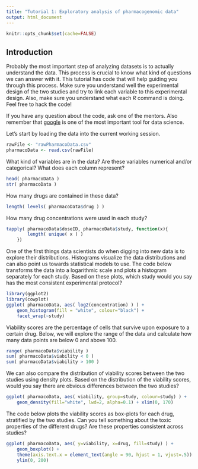 ```yaml
---
title: "Tutorial 1: Exploratory analysis of pharmacogenomic data"
output: html_document
---
```


```r
knitr::opts_chunk$set(cache=FALSE)
```

## Introduction

Probably the most important step of analyzing datasets is to actually understand 
the data. This process is crucial to know what kind of questions we can 
answer with it. This tutorial has code that will help guiding 
you through this process. Make sure you understand well the experimental design of the
two studies and try to link each variable to this experimental design. Also, make sure you 
understand what each *R* command is doing. Feel free to hack the code!

If you have any question about the code, ask one of the mentors.
Also remember that [google](www.google.com) is one of the most important tool for 
data science. 

Let's start by loading the data into the current working session. 

```r
rawFile <- "rawPharmacoData.csv"
pharmacoData <- read.csv(rawFile)
```

What kind of variables are in the data? Are these variables numerical and/or categorical? What does each column represent?

```r
head( pharmacoData )
str( pharmacoData )
```

How many drugs are contained in these data?

```r
length( levels( pharmacoData$drug ) )
```

How many drug concentrations were used in each study?

```r
tapply( pharmacoData$doseID, pharmacoData$study, function(x){
        length( unique( x ) )
    })
```

One of the first things data scientists do when
digging into new data is to explore their distributions. 
Histograms visualize the data distributions and can also point us towards statistical 
models to use. The code below 
transforms the data into a logarithmic scale and plots a histogram separately for each study. Based on these plots, which study would you say 
has the most consistent experimental protocol?

```r
library(ggplot2)
library(cowplot)
ggplot( pharmacoData, aes( log2(concentration) ) ) +
    geom_histogram(fill = "white", colour="black") +
    facet_wrap(~study)
```


Viability scores are the percentage
of cells that survive upon exposure to a certain drug.
Below, we will explore the range of the data and calculate how
many data points are below 0 and above 100.

```r
range( pharmacoData$viability )
sum( pharmacoData$viability < 0 )
sum( pharmacoData$viability > 100 )
```
We can also compare the distribution of viability scores between 
the two studies using density plots. Based on the distribution of 
the viability scores, would you say there are obvious differences 
between the two studies?

```r
ggplot( pharmacoData, aes( viability, group=study, colour=study) ) +
    geom_density(fill="white", lwd=2, alpha=0.1) + xlim(0, 170)
```

The code below plots the viability scores as box-plots for each drug, stratified by the two studies. Can you tell something about the toxic properties of the different 
drugs? Are these properties consistent across studies?

```r
ggplot( pharmacoData, aes( y=viability, x=drug, fill=study) ) +
    geom_boxplot() +
    theme(axis.text.x = element_text(angle = 90, hjust = 1, vjust=.5)) +
    ylim(0, 200)
```


